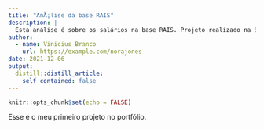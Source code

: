 ```yaml
---
title: "AnÃ¡lise da base RAIS"
description: |
  Esta análise é sobre os salários na base RAIS. Projeto realizado na Semana Data Science na Prática da Curso-R
author:
  - name: Vinicius Branco
    url: https://example.com/norajones
date: 2021-12-06
output:
  distill::distill_article:
    self_contained: false
---
```



```r
knitr::opts_chunk$set(echo = FALSE)
```

Esse é o meu primeiro projeto no portfólio.

